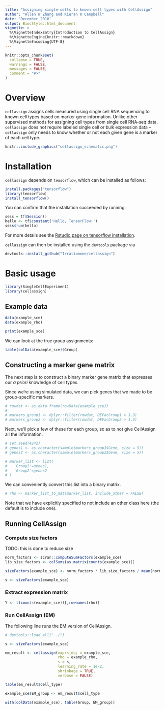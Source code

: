 ```yaml
---
title: "Assigning single-cells to known cell types with CellAssign"
author: "Allen W Zhang and Kieran R Campbell"
date: "December 2018"
output: BiocStyle::html_document
vignette: >
  %\VignetteIndexEntry{Introduction to CellAssign}
  %\VignetteEngine{knitr::rmarkdown}
  %\VignetteEncoding{UTF-8}
---
```


```r
knitr::opts_chunk$set(
  collapse = TRUE,
  warnings = FALSE,
  messages = FALSE,
  comment = "#>"
)
```

# Overview

`cellassign` assigns cells measured using single cell RNA sequencing to known cell types based on marker gene information. Unlike other supervised methods for assigning cell types from single cell RNA-seq data, `cellassign` does not require labeled single cell or bulk expression data -- `cellassign` only needs to know whether or not each given gene is a marker of each cell type. 

```r
knitr::include_graphics("cellassign_schematic.png")
```

# Installation

`cellassign` depends on `tensorflow`, which can be installed as follows:

```r
install.packages("tensorflow")
library(tensorflow)
install_tensorflow()
```

You can confirm that the installation succeeded by running:

```r
sess = tf$Session()
hello <- tf$constant('Hello, TensorFlow!')
sess$run(hello)
```

For more details see the [Rstudio page on tensorflow installation](https://tensorflow.rstudio.com/tensorflow/articles/installation.html).

`cellassign` can then be installed using the `devtools` package via

```r
devtools::install_github("Irrationone/cellassign")
```

# Basic usage

```r
library(SingleCellExperiment)
library(cellassign)
```

## Example data

```r
data(example_sce)
data(example_rho)
```

```r
print(example_sce)
```

We can look at the true group assignments:

```r
table(colData(example_sce)$Group)
```

## Constructing a marker gene matrix 

The next step is to construct a binary marker gene matrix that expresses our *a priori* knowledge of cell types.

Since we're using simulated data, we can pick genes that we made to be group-specific markers. 

```r
# rowdat <- as.data.frame(rowData(example_sce))
# 
# markers_group1 <- dplyr::filter(rowdat, DEFacGroup1 > 1.3)
# markers_group2 <- dplyr::filter(rowdat, DEFacGroup2 > 1.3)
```

Next, we'll pick a few of these for each group, so as to not give CellAssign all the information. 

```r
# set.seed(4242)
# genes1 <- as.character(sample(markers_group1$Gene, size = 5))
# genes2 <- as.character(sample(markers_group2$Gene, size = 5))
```

```r
# marker_list <- list(
#   'Group1'=genes1,
#   'Group2'=genes2
# )
```

We can conveniently convert this list into a binary matrix. 

```r
# rho <- marker_list_to_mat(marker_list, include_other = FALSE)
```

Note that we have explicitly specified to not include an other class here (the default is to include one). 

## Running CellAssign

### Compute size factors

TODO: this is done to reduce size

```r
norm_factors <- scran::computeSumFactors(example_sce)
lib_size_factors <- colSums(as.matrix(counts(example_sce)))

sizeFactors(example_sce) <- norm_factors * lib_size_factors / mean(norm_factors * lib_size_factors)

s <- sizeFactors(example_sce)
```

### Extract expression matrix

```r
Y <- t(counts(example_sce))[,rownames(rho)]
```

### Run CellAssign (EM)

The following line runs the EM version of CellAssign. 

```r
# devtools::load_all("../")

s <- sizeFactors(example_sce)

em_result <- cellassign(exprs_obj = example_sce, 
                        rho = example_rho, 
                        s = s, 
                        learning_rate = 1e-2, 
                        shrinkage = TRUE,
                        verbose = FALSE)
```

```r
table(em_result$cell_type)
```

```r
example_sce$EM_group <- em_result$cell_type
```

```r
with(colData(example_sce), table(Group, EM_group))
```





